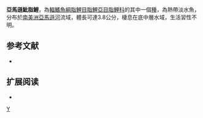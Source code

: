 {{Speciesbox 
| taxon = Hyphessobrycon stramineus
| status = NE
| status_system = IUCN3.1
| authority =  [[Durbin|Durbin]], 1918
| synonyms = 
}}
'''亞馬遜魮脂鯉'''，為[[輻鰭魚綱|輻鰭魚綱]][[脂鯉目|脂鯉目]][[脂鯉亞目|脂鯉亞目]][[脂鯉科|脂鯉科]]的其中一個[[種|種]]，為熱帶淡水魚，分布於[[南美洲|南美洲]][[亞馬遜河|亞馬遜河]]流域，體長可達3.8公分，棲息在底中層水域，生活習性不明。

==参考文献==
{{refbegin}}
*{{FishBase_species|genus=Hyphessobrycon|species=stramineus|year=2013|month=12}}
{{refend}}

== 扩展阅读 ==
{{refbegin}}
*{{wikispecies-inline|Hyphessobrycon stramineus|亞馬遜魮脂鯉}}
{{refend}}
{{Taxonbar|from=Q5661947}}

[[Category:魮脂鯉屬|Y]]


{{魚類小作品}}